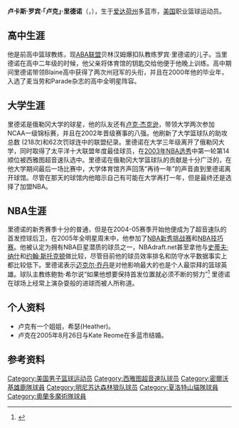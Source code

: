 {{noteTA|G1=NBA}}
{{infobox NBA Player
| image = Luke Ridnour.jpg 
| name = 卢克·里德诺<br/>Luke Ridnour
| nickname = 
| position = [[控球后卫|控球后卫]]
| height_ft = 6 | height_in = 2
| weight_lb  = 190
| league = [[NBA|NBA]]
| team = 
| number = 
| nationality = {{USA}}
| birth_date = {{birth date and age|1981|2|13}} 
| birth_place = {{USA}}[[爱达荷州|爱达荷州]]多蓝市
| highschool = 华盛顿Blaine高中
| college = 俄勒冈大学
| draft_round = 1
| draft_pick  = 14
| draft_year = 2003
| draft_team = [[西雅图超音速|西雅图超音速]]
| career_start = 2003年
| career_end = 2015年
|years1 = {{nbay|2003|start}}–{{nbay|2007|end}}
|team1 = [[西雅圖超音速|西雅圖超音速]]
|years2 = {{nbay|2008|start}}–{{nbay|2009|end}}
|team2 = [[密爾沃基公鹿|密爾沃基公鹿]]
|years3 = {{nbay|2010|start}}–{{nbay|2012|end}}
|team3 = [[明尼蘇達灰狼|明尼蘇達灰狼]]
|years4 = {{nbay|2013|start}}–{{nbay|2013|end}}
|team4 = 密爾沃基公鹿
|years5 = {{nbay|2013|end}}
|team5 = [[夏洛特山貓|夏洛特山貓]] 
|years6 = {{nbay|2014|start}}–{{nbay|2014|end}}
|team6 = [[奧蘭多魔術|奧蘭多魔術]] 
}}
'''卢卡斯·罗宾·「卢克」·里德诺'''（{{lang-en|'''Lukas Robin "Luke" Ridnour'''}}，{{bd|1981年|2月13日|||Ridnour, Luke}}），生于[[爱达荷州|爱达荷州]]多蓝市，[[美国|美国]]职业篮球运动员。

== 高中生涯 ==
他是前高中篮球教练，现[[美国篮球协会_(21世纪)|ABA联盟]]贝林汉姆爆扣队教练罗宾·里德诺的儿子。当里德诺在高中二年级的时候，他父亲将体育馆的钥匙交给他便于他晚上训练。高中期间里德诺带领Blaine高中获得了两次州冠军的头衔，并且在2000年他的毕业年，入选了麦当劳和Parade杂志的高中全明星阵容。

== 大学生涯 ==
里德诺是俄勒冈大学的球星，他的队友还有[[卢克·杰克逊|卢克·杰克逊]]，带领大学两次参加NCAA一级锦标赛，并且在2002年晋级赛事的八强。他刷新了大学篮球队的助攻总数 (218次)和62次罚球连中的联盟纪录。里德诺在大学三年级离开了俄勒冈大学，同时取得了太平洋十大联盟年度最佳球员，在[[2003年NBA选秀|2003年NBA选秀]]中第一轮第14顺位被西雅图超音速队选中。里德诺在俄勒冈大学篮球队的贡献是十分广泛的，在他大学期间最后一场比赛中，大学体育馆齐声回荡“再待一年”的声音直到里德诺离开球馆。尽管在那天的球馆内他暗示自己有可能在大学再打一年，但是最终还是选择了加盟NBA。

== NBA生涯 ==
里德诺的新秀赛季十分的普通，但是在2004-05赛季开始他便成为了超音速队的首发控球后卫，在2005年全明星周末中，他参加了[[NBA新秀挑战赛|NBA新秀挑战赛]]和[[NBA技巧赛|NBA技巧赛]]。他被认定为拥有NBA巨星潜质的球员之一，NBAdraft.net甚至拿他与[[史蒂夫·纳什|史蒂夫·纳什]]和[[约翰·斯托克顿|约翰·斯托克顿]]做比较，尽管目前他的球员效率排名和防守水平数据事实上都比较低下。里德诺表示[[迈克尔·乔丹|迈克尔·乔丹]]是对他影响最大的也是个人最崇拜的篮球英雄。球队主教练鲍勃·希尔说“如果他想要保持首发位置就必须不断的努力”<ref>{{cite web |url=http://archives.seattletimes.nwsource.com/cgi-bin/texis.cgi/web/vortex/display?slug=soni02&date=20061002 |title=Sonics facing a harmony test |accessdate=2007-02-22 |author=Percy Allen |date=2006-10-02 |work=The Seattle Times}}</ref>
里德诺在球场上经常上演杂耍般的进球而被人所称道。

== 个人资料 ==
*卢克有一个姐姐，希瑟(Heather)。
*卢克在2005年8月26日与Kate Reome在多蓝市结婚。

== 参考资料 ==
{{reflist}}

{{太平洋十二校联盟年度最佳男子篮球运动员}}
{{2003 NBA Draft}}

{{Authority control}}
{{DEFAULTSORT:Ridnour, Luke}}
[[Category:美国男子篮球运动员|Category:美国男子篮球运动员]]
[[Category:西雅图超音速队球员|Category:西雅图超音速队球员]]
[[Category:密爾沃基雄鹿隊球員|Category:密爾沃基雄鹿隊球員]]
[[Category:明尼苏达森林狼队球员|Category:明尼苏达森林狼队球员]]
[[Category:夏洛特山貓隊球員|Category:夏洛特山貓隊球員]]
[[Category:奧蘭多魔術隊球員|Category:奧蘭多魔術隊球員]]